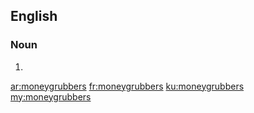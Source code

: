 ==English==

===Noun===
{{head|en}}

# {{plural of|moneygrubber}}

[[ar:moneygrubbers]]
[[fr:moneygrubbers]]
[[ku:moneygrubbers]]
[[my:moneygrubbers]]